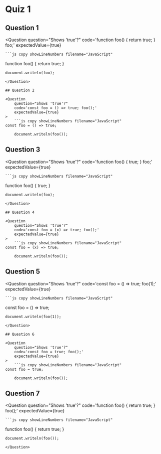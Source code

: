 
# Quiz 1

## Question 1

<Question
    question="Shows 'true'?"
    code='function foo() { return true; } foo;'
    expectedValue={true}
>
    ```js copy showLineNumbers filename="JavaScript"
function foo() {
    return true;
}

    document.writeln(foo);
```
</Question>

## Question 2

<Question
    question="Shows 'true'?"
    code='const foo = () => true; foo();'
    expectedValue={true}
>
    ```js copy showLineNumbers filename="JavaScript"
const foo = () => true;

    document.writeln(foo());
```
</Question>

## Question 3

<Question
    question="Shows 'true'?"
    code='function foo() { true; } foo;'
    expectedValue={true}
>
    ```js copy showLineNumbers filename="JavaScript"
function foo() {
    true;
}

    document.writeln(foo);
```
</Question>

## Question 4

<Question
    question="Shows 'true'?"
    code='const foo = (x) => true; foo();'
    expectedValue={true}
>
    ```js copy showLineNumbers filename="JavaScript"
const foo = (x) => true;

    document.writeln(foo());
```
</Question>

## Question 5

<Question
    question="Shows 'true'?"
    code='const foo = () => true; foo(1);'
    expectedValue={true}
>
    ```js copy showLineNumbers filename="JavaScript"
const foo = () => true;

    document.writeln(foo(1));
```
</Question>

## Question 6

<Question
    question="Shows 'true'?"
    code='const foo = true; foo();'
    expectedValue={true}
>
    ```js copy showLineNumbers filename="JavaScript"
const foo = true;

    document.writeln(foo());
```
</Question>

## Question 7

<Question
    question="Shows 'true'?"
    code='function foo() { return true; } foo();'
    expectedValue={true}
>
    ```js copy showLineNumbers filename="JavaScript"
function foo() {
    return true;
}

    document.writeln(foo());
```
</Question>